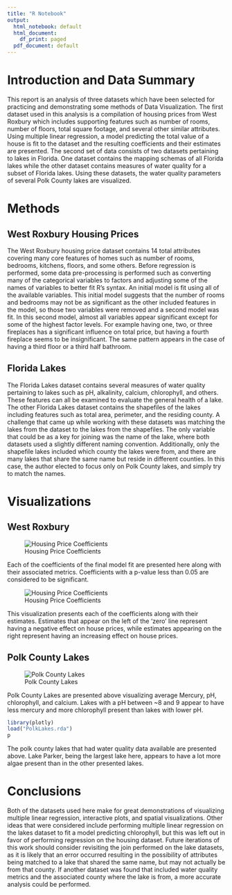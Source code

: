 ```yaml
---
title: "R Notebook"
output:
  html_notebook: default
  html_document:
    df_print: paged
  pdf_document: default
---
```


# Introduction and Data Summary

  This report is an analysis of three datasets which have been selected for practicing and demonstrating some methods of Data Visualization. The first dataset used in this analysis is a compilation of housing prices from West Roxbury which includes supporting features such as number of rooms, number of floors, total square footage, and several other similar attributes. Using multiple linear regression, a model predicting the total value of a house is fit to the dataset and the resulting coefficients and their estimates are presented. 
  The second set of data consists of two datasets pertaining to lakes in Florida. One dataset contains the mapping schemas of all Florida lakes while the other dataset contains measures of water quality for a subset of Florida lakes. Using these datasets, the water quality parameters of several Polk County lakes are visualized. 
  
# Methods

## West Roxbury Housing Prices

  The West Roxbury housing price dataset contains 14 total attributes covering many core features of homes such as number of rooms, bedrooms, kitchens, floors, and some others. Before regression is performed, some data pre-processing is performed such as converting many of the categorical variables to factors and adjusting some of the names of variables to better fit R's syntax. An initial model is fit using all of the available variables. This initial model suggests that the number of rooms and bedrooms may not be as significant as the other included features in the model, so those two variables were removed and a second model was fit. In this second model, almost all variables appear significant except for some of the highest factor levels. For example having one, two, or three fireplaces has a significant influence on total price, but having a fourth fireplace seems to be insignificant. The same pattern appears in the case of having a third floor or a third half bathroom. 
  
## Florida Lakes 

  The Florida Lakes dataset contains several measures of water quality pertaining to lakes such as pH, alkalinity, calcium, chlorophyll, and others. These features can all be examined to evaluate the general health of a lake. The other Florida Lakes dataset contains the shapefiles of the lakes including features such as total area, perimeter, and the residing county. 
  A challenge that came up while working with these datasets was matching the lakes from the dataset to the lakes from the shapefiles. The only variable that could be as a key for joining was the name of the lake, where both datasets used a slightly different naming convention. Additionally, only the shapefile lakes included which county the lakes were from, and there are many lakes that share the same name but reside in different counties. In this case, the author elected to focus only on Polk County lakes, and simply try to match the names. 

# Visualizations

## West Roxbury

![Housing Price Coefficients](../images/house_table.png)

Each of the coefficients of the final model fit are presented here along with their associated metrics. Coefficients with a p-value less than 0.05 are considered to be significant. 

![Housing Price Coefficients](../images/house_coefs.svg)

This visualization presents each of the coefficients along with their estimates. Estimates that appear on the left of the 'zero' line represent having a negative effect on house prices, while estimates appearing on the right represent having an increasing effect on house prices. 


## Polk County Lakes

![Polk County Lakes](../images/polk_lakes.svg)

Polk County Lakes are presented above visualizing average Mercury, pH, chlorophyll, and calcium. Lakes with a pH between ~8 and 9 appear to have less mercury and more chlorophyll present than lakes with lower pH. 

```r
library(plotly)
load("PolkLakes.rda")
p
```

The polk county lakes that had water quality data available are presented above. Lake Parker, being the largest lake here, appears to have a lot more algae present than in the other presented lakes. 

# Conclusions

Both of the datasets used here make for great demonstrations of visualizing multiple linear regression, interactive plots, and spatial visualizations. Other ideas that were considered include performing multiple linear regression on the lakes dataset to fit a model predicting chlorophyll, but this was left out in favor of performing regression on the housing dataset. Future iterations of this work should consider revisiting the join performed on the lake datasets, as it is likely that an error occurred resulting in the possibility of attributes being matched to a lake that shared the same name, but may not actually be from that county. If another dataset was found that included water quality metrics and the associated county where the lake is from, a more accurate analysis could be performed. 



